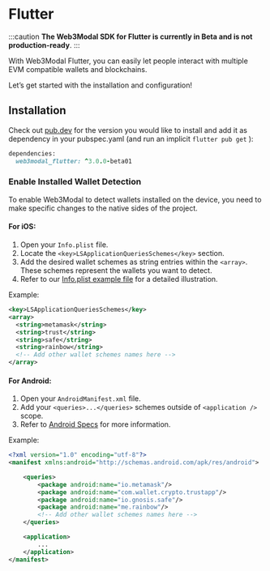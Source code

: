 
# Flutter

:::caution
**The Web3Modal SDK for Flutter is currently in Beta and is not production-ready**.
:::

With Web3Modal Flutter, you can easily let people interact with multiple EVM compatible wallets and blockchains.

Let’s get started with the installation and configuration!

<CloudBanner />

## Installation

Check out [pub.dev](https://pub.dev/packages/web3modal_flutter/versions) for the version you would like to install and add it as dependency in your pubspec.yaml (and run an implicit `flutter pub get` ):

```ruby
dependencies:
  web3modal_flutter: ^3.0.0-beta01
```

### Enable Installed Wallet Detection

To enable Web3Modal to detect wallets installed on the device, you need to make specific changes to the native sides of the project.

#### For iOS:

1. Open your `Info.plist` file.
2. Locate the `<key>LSApplicationQueriesSchemes</key>` section.
3. Add the desired wallet schemes as string entries within the `<array>`. These schemes represent the wallets you want to detect.
4. Refer to our [Info.plist example file](https://github.com/WalletConnect/react-native-examples/blob/main/dapps/ModalUProvider/ios/ModalUProvider/Info.plist) for a detailed illustration.

Example:

```xml
<key>LSApplicationQueriesSchemes</key>
<array>
  <string>metamask</string>
  <string>trust</string>
  <string>safe</string>
  <string>rainbow</string>
  <!-- Add other wallet schemes names here -->
</array>
```

#### For Android:

1. Open your `AndroidManifest.xml` file.
2. Add your `<queries>...</queries>` schemes outside of `<application />` scope.
3. Refer to [Android Specs](https://developer.android.com/guide/topics/manifest/queries-element) for more information.

Example:

```xml
<?xml version="1.0" encoding="utf-8"?>
<manifest xmlns:android="http://schemas.android.com/apk/res/android">

    <queries>
        <package android:name="io.metamask"/>
        <package android:name="com.wallet.crypto.trustapp"/>
        <package android:name="io.gnosis.safe"/>
        <package android:name="me.rainbow"/>
        <!-- Add other wallet schemes names here -->
    </queries>

    <application>
        ...
    </application>
</manifest>
```
